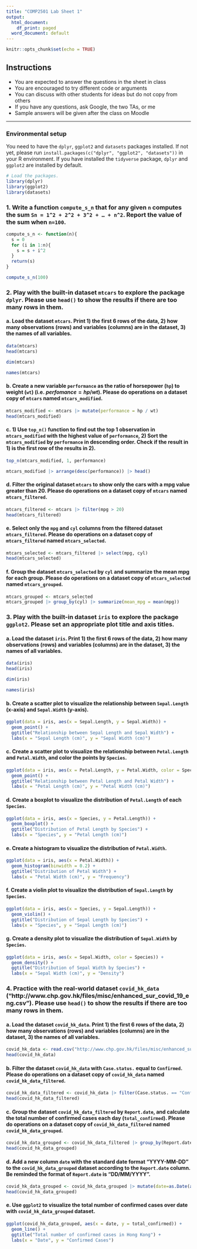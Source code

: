 ```yaml
---
title: "COMP2501 Lab Sheet 1"
output:
  html_document:
    df_print: paged
  word_document: default
---
```


```r
knitr::opts_chunk$set(echo = TRUE)
```

## Instructions

* You are expected to answer the questions in the sheet in class
* You are encouraged to try different code or arguments
* You can discuss with other students for ideas but do not copy from others
* If you have any questions, ask Google, the two TAs, or me
* Sample answers will be given after the class on Moodle

------------------------------------------------------------------------

### Environmental setup

You need to have the `dplyr`, `ggplot2` and `datasets` packages installed. If not yet, please run `install.packages(c("dplyr", "ggplot2", "datasets"))` in your R environment. If you have installed the `tidyverse` package, `dplyr` and `ggplot2` are installed by default.

```r
# Load the packages.
library(dplyr)
library(ggplot2)
library(datasets)
```

### 1. Write a function `compute_s_n` that for any given `n` computes the sum `Sn = 1^2 + 2^2 + 3^2 + … + n^2`. Report the value of the sum when `n=100`.

```r
compute_s_n <- function(n){
  s = 0
  for (i in 1:n){
    s = s + i^2
  }
  return(s)
}

compute_s_n(100)
```


### 2. Play with the built-in dataset `mtcars` to explore the package `dplyr`. Please use `head()` to show the results if there are too many rows in them.

#### a. Load the dataset `mtcars`. Print 1) the first 6 rows of the data, 2) how many observations (rows) and variables (columns) are in the dataset, 3) the names of all variables.

```r
data(mtcars)
head(mtcars)

dim(mtcars)

names(mtcars)
```

#### b. Create a new variable `performance` as the ratio of horsepower (`hp`) to weight (`wt`) (i.e. $perfomance = hp/wt$). Please do operations on a dataset copy of `mtcars` named `mtcars_modified`.

```r
mtcars_modified <- mtcars |> mutate(performance = hp / wt)
head(mtcars_modified)
```

#### c. 1) Use `top_n()` function to find out the top 1 observation in `mtcars_modified` with the highest value of `performance`, 2) Sort the `mtcars_modified` by `performance` in descending order. Check if the result in 1) is the first row of the results in 2).

```r
top_n(mtcars_modified, 1, performance)

mtcars_modified |> arrange(desc(performance)) |> head()
```

#### d. Filter the original dataset `mtcars` to show only the cars with a mpg value greater than 20. Please do operations on a dataset copy of `mtcars` named `mtcars_filtered`.

```r
mtcars_filtered <- mtcars |> filter(mpg > 20)
head(mtcars_filtered)
```

#### e. Select only the `mpg` and `cyl` columns from the filtered dataset `mtcars_filtered`. Please do operations on a dataset copy of `mtcars_filtered` named `mtcars_selected`.

```r
mtcars_selected <- mtcars_filtered |> select(mpg, cyl)
head(mtcars_selected)
```

#### f. Group the dataset `mtcars_selected` by `cyl` and summarize the mean mpg for each group. Please do operations on a dataset copy of `mtcars_selected` named `mtcars_grouped`.

```r
mtcars_grouped <- mtcars_selected
mtcars_grouped |> group_by(cyl) |> summarize(mean_mpg = mean(mpg))
```

### 3. Play with the built-in dataset `iris` to explore the package `ggplot2`. Please set an appropriate plot title and axis titles.

#### a. Load the dataset `iris`. Print 1) the first 6 rows of the data, 2) how many observations (rows) and variables (columns) are in the dataset, 3) the names of all variables.

```r
data(iris)
head(iris)

dim(iris)

names(iris)
```

#### b. Create a scatter plot to visualize the relationship between `Sepal.Length` (x-axis) and `Sepal.Width` (y-axis).

```r
ggplot(data = iris, aes(x = Sepal.Length, y = Sepal.Width)) +
  geom_point() +
  ggtitle("Relationship between Sepal Length and Sepal Width") +
  labs(x = "Sepal Length (cm)", y = "Sepal Width (cm)")
```

#### c. Create a scatter plot to visualize the relationship between `Petal.Length` and `Petal.Width`, and color the points by `Species`.

```r
ggplot(data = iris, aes(x = Petal.Length, y = Petal.Width, color = Species)) +
  geom_point() +
  ggtitle("Relationship between Petal Length and Petal Width") +
  labs(x = "Petal Length (cm)", y = "Petal Width (cm)")
```

#### d. Create a boxplot to visualize the distribution of `Petal.Length` of each `Species`.

```r
ggplot(data = iris, aes(x = Species, y = Petal.Length)) +
  geom_boxplot() +
  ggtitle("Distribution of Petal Length by Species") +
  labs(x = "Species", y = "Petal Length (cm)")
```

#### e. Create a histogram to visualize the distribution of `Petal.Width`.

```r
ggplot(data = iris, aes(x = Petal.Width)) +
  geom_histogram(binwidth = 0.2) +
  ggtitle("Distribution of Petal Width") +
  labs(x = "Petal Width (cm)", y = "Frequency")
```

#### f. Create a violin plot to visualize the distribution of `Sepal.Length` by `Species`.

```r
ggplot(data = iris, aes(x = Species, y = Sepal.Length)) +
  geom_violin() +
  ggtitle("Distribution of Sepal Length by Species") +
  labs(x = "Species", y = "Sepal Length (cm)")
```

#### g. Create a density plot to visualize the distribution of `Sepal.Width` by `Species`.

```r
ggplot(data = iris, aes(x = Sepal.Width, color = Species)) +
  geom_density() +
  ggtitle("Distribution of Sepal Width by Species") +
  labs(x = "Sepal Width (cm)", y = "Density")
```

### 4. Practice with the real-world dataset `covid_hk_data` ("http://www.chp.gov.hk/files/misc/enhanced_sur_covid_19_eng.csv"). Please use `head()` to show the results if there are too many rows in them.

#### a. Load the dataset `covid_hk_data`. Print 1) the first 6 rows of the data, 2) how many observations (rows) and variables (columns) are in the dataset, 3) the names of all variables.

```r
covid_hk_data <- read.csv("http://www.chp.gov.hk/files/misc/enhanced_sur_covid_19_eng.csv")
head(covid_hk_data)
```

#### b. Filter the dataset `covid_hk_data` with `Case.status.` equal to `Confirmed`. Please do operations on a dataset copy of `covid_hk_data` named `covid_hk_data_filtered`.

```r
covid_hk_data_filtered <- covid_hk_data |> filter(Case.status. == "Confirmed")
head(covid_hk_data_filtered)
```

#### c. Group the dataset `covid_hk_data_filtered` by `Report.date`, and calculate the total number of confirmed cases each day (`total_confirmed`). Please do operations on a dataset copy of `covid_hk_data_filtered` named `covid_hk_data_grouped`.

```r
covid_hk_data_grouped <- covid_hk_data_filtered |> group_by(Report.date) |> summarize(total_confirmed = sum(Case.status. == "Confirmed"))
head(covid_hk_data_grouped)
```

#### d. Add a new column `date` with the standard date format "YYYY-MM-DD" to the `covid_hk_data_grouped` dataset according to the `Report.date` column. Be reminded the format of `Report.date` is "DD/MM/YYYY". 

```r
covid_hk_data_grouped <- covid_hk_data_grouped |> mutate(date=as.Date(as.character(Report.date), "%d/%m/%Y"))
head(covid_hk_data_grouped)
```

#### e. Use `ggplot2` to visualize the total number of confirmed cases over date with `covid_hk_data_grouped` dataset.

```r
ggplot(covid_hk_data_grouped, aes(x = date, y = total_confirmed)) + 
  geom_line() + 
  ggtitle("Total number of confirmed cases in Hong Kong") + 
  labs(x = "Date", y = "Confirmed Cases")
```

